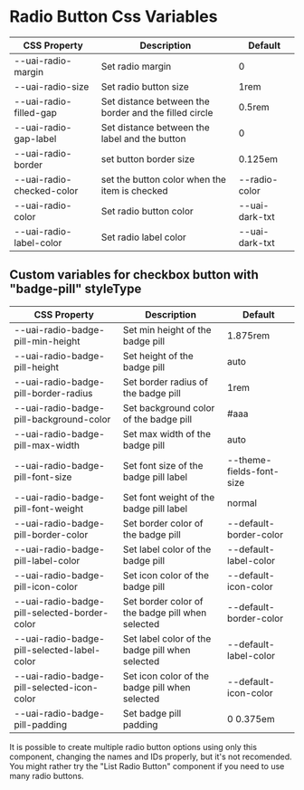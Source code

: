 
<Meta title="Components/form fields/RadioButton/Css Variables" />

# Radio Button Css Variables

| CSS Property              | Description                                           | Default        |
| ------------------------- | ----------------------------------------------------- | -------------- |
| --uai-radio-margin        | Set radio margin                                      | 0              |
| --uai-radio-size          | Set radio button size                                 | 1rem           |
| --uai-radio-filled-gap    | Set distance between the border and the filled circle | 0.5rem         |
| --uai-radio-gap-label     | Set distance between the label and the button         | 0              |
| --uai-radio-border        | set button border size                                | 0.125em        |
| --uai-radio-checked-color | set the button color when the item is checked         | --radio-color  |
| --uai-radio-color         | Set radio button color                                | --uai-dark-txt |
| --uai-radio-label-color   | Set radio label color                                 | --uai-dark-txt |

## Custom variables for checkbox button with "badge-pill" styleType

| CSS Property                                 | Description                                      | Default                  |
| -------------------------------------------- | ------------------------------------------------ | ------------------------ |
| --uai-radio-badge-pill-min-height            | Set min height of the badge pill                 | 1.875rem                 |
| --uai-radio-badge-pill-height                | Set height of the badge pill                     | auto                     |
| --uai-radio-badge-pill-border-radius         | Set border radius of the badge pill              | 1rem                     |
| --uai-radio-badge-pill-background-color      | Set background color of the badge pill           | #aaa                     |
| --uai-radio-badge-pill-max-width             | Set max width of the badge pill                  | auto                     |
| --uai-radio-badge-pill-font-size             | Set font size of the badge pill label            | --theme-fields-font-size |
| --uai-radio-badge-pill-font-weight           | Set font weight of the badge pill label          | normal                   |
| --uai-radio-badge-pill-border-color          | Set border color of the badge pill               | --default-border-color   |
| --uai-radio-badge-pill-label-color           | Set label color of the badge pill                | --default-label-color    |
| --uai-radio-badge-pill-icon-color            | Set icon color of the badge pill                 | --default-icon-color     |
| --uai-radio-badge-pill-selected-border-color | Set border color of the badge pill when selected | --default-border-color   |
| --uai-radio-badge-pill-selected-label-color  | Set label color of the badge pill when selected  | --default-label-color    |
| --uai-radio-badge-pill-selected-icon-color   | Set icon color of the badge pill when selected   | --default-icon-color     |
| --uai-radio-badge-pill-padding               | Set badge pill padding                           | 0 0.375em                |

<p>
  It is possible to create multiple radio button options using only this component, changing the
  names and IDs properly, but it's not recomended. You might rather try the "List Radio Button"
  component if you need to use many radio buttons.
</p>
